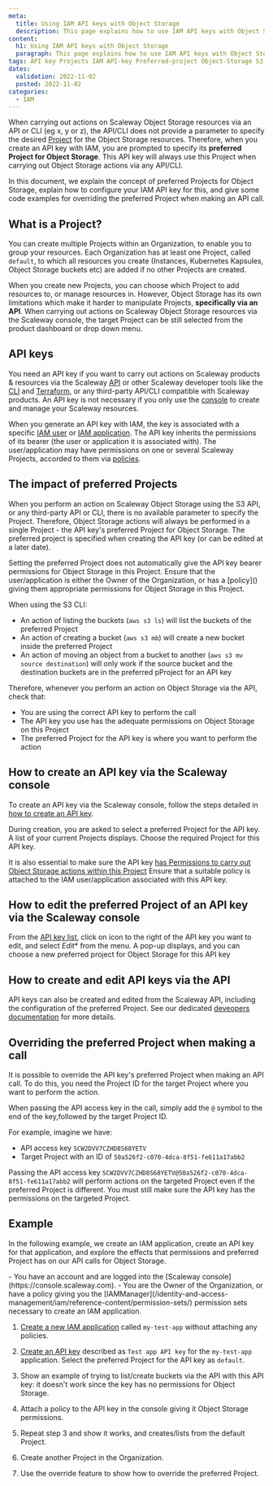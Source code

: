 ```yaml
---
meta:
  title: Using IAM API keys with Object Storage
  description: This page explains how to use IAM API keys with Object Storage
content:
  h1: Using IAM API keys with Object Storage
  paragraph: This page explains how to use IAM API keys with Object Storage
tags: API key Projects IAM API-key Preferred-project Object-Storage S3
dates:
  validation: 2022-11-02
  posted: 2022-11-02
categories:
  - IAM
---
```


When carrying out actions on Scaleway Object Storage resources via an API or CLI (eg x, y or z), the API/CLI does not provide a parameter to specify the desired [Project](/identity-and-access-management/iam/concepts/#project) for the Object Storage resources. Therefore, when you create an API key with IAM, you are prompted to specify its **preferred Project for Object Storage**. This API key will always use this Project when carrying out Object Storage actions via any API/CLI.

In this document, we explain the concept of preferred Projects for Object Storage, explain how to configure your IAM API key for this, and give some code examples for overriding the preferred Project when making an API call.

## What is a Project?

You can create multiple Projects within an Organization, to enable you to group your resources. Each Organization has at least one Project, called `default`, to which all resources you create (Instances, Kubernetes Kapsules, Object Storage buckets etc) are added if no other Projects are created. 

When you create new Projects, you can choose which Project to add resources to, or manage resources in. However, Object Storage has its own limitations which make it harder to manipulate Projects, **specifically via an API**. When carrying out actions on Scaleway Object Storage resources via the Scaleway console, the target Project can be still selected from the product dashboard or drop down menu.

## API keys

You need an API key if you want to carry out actions on Scaleway products & resources via the Scaleway [API]() or other Scaleway developer tools like the [CLI]() and [Terraform](), or any third-party API/CLI compatible with Scaleway products. An API key is not necessary if you only use the [console]() to create and manage your Scaleway resources. 

When you generate an API key with IAM, the key is associated with a specific [IAM user]() or [IAM application](). The API key inherits the permissions of its bearer (the user or application it is associated with). The user/application may have permissions on one or several Scaleway Projects, accorded to them via [policies]().

## The impact of preferred Projects

When you perform an action on Scaleway Object Storage using the S3 API, or any third-party API or CLI, there is no available parameter to specify the Project. Therefore, Object Storage actions will always be performed in a single Project - the API key's preferred Project for Object Storage. The preferred project is specified when creating the API key (or can be edited at a later date).

<Message type="important">
Setting the preferred Project does not automatically give the API key bearer permissions for Object Storage in this Project. Ensure that the user/application is either the Owner of the Organization, or has a [policy]() giving them appropriate permissions for Object Storage in this Project.
</Message>

When using the S3 CLI:
- An action of listing the buckets (`aws s3 ls`) will list the buckets of the preferred Project
- An action of creating a bucket (`aws s3 mb`) will create a new bucket inside the preferred Project
- An action of moving an object from a bucket to another (`aws s3 mv source destination`) will only work if the source bucket and the destination buckets are in the preferred pProject for an API key

Therefore, whenever you perform an action on Object Storage via the API, check that:
- You are using the correct API key to perform the call
- The API key you use has the adequate permissions on Object Storage on this Project
- The preferred Project for the API key is where you want to perform the action

## How to create an API key via the Scaleway console

To create an API key via the Scaleway console, follow the steps detailed in [how to create an API key]().

During creation, you are asked to select a preferred Project for the API key. A list of your current Projects displays. Choose the required Project for this API key.

It is also essential to make sure the API key [has Permissions to carry out Object Storage actions within this Project]() Ensure that a suitable policy is attached to the IAM user/application associated with this API key.

## How to edit the preferred Project of an API key via the Scaleway console

From the [API key list](https://console.scaleway.com/iam/api-keys), click on <Icon name="more"/> icon to the right of the API key you want to edit, and select *Edit** from the menu. A pop-up displays, and you can choose a new preferred project for Object Storage for this API key

## How to create and edit API keys via the API

API keys can also be created and edited from the Scaleway API, including the configuration of the preferred Project. See our dedicated [deveopers documentation](https://developers.scaleway.com/en/products/iam/api/v1alpha1/#api-keys-3665ae) for more details.

## Overriding the preferred Project when making a call

It is possible to override the API key's preferred Project when making an API call. To do this, you need the Project ID for the target Project where you want to perform the action.

When passing the API access key in the call, simply add the `@` symbol to the end of the key,followed by the target Project ID.

For example, imagine we have:
- API access key `SCW2DVV7CZHD8S68YETV`
- Target Project with an ID of `50a526f2-c070-4dca-8f51-fe611a17abb2`

Passing the API access key `SCW2DVV7CZHD8S68YETV@50a526f2-c070-4dca-8f51-fe611a17abb2` will perform actions on the targeted Project even if the preferred Project is different. You must still make sure the API key has the permissions on the targeted Project.

## Example

In the following example, we create an IAM application, create an API key for that application, and explore the effects that permissions and preferred Project has on our API calls for Object Storage.

<Message type="requirement">
  - You have an account and are logged into the [Scaleway console](https://console.scaleway.com).
  - You are the Owner of the Organization, or have a policy giving you the [IAMManager](/identity-and-access-management/iam/reference-content/permission-sets/) permission sets necessary to create an IAM application.
</Message>

1. [Create a new IAM application](/identity-and-access-management/iam/how-to/create-application) called `my-test-app` without attaching any policies.
    <Lightbox src="scaleway-iam-app.webp" alt="" />

2. [Create an API key](/identity-and-access-management/iam/how-to/create-api-keys/#how-to-create-an-api-key-for-an-iam-application) described as `Test app API key` for the `my-test-app` application. Select the preferred Project for the API key as `default`.
    <Lightbox src="scaleway-api-key-test.webp" alt="" />

3. Show an example of trying to list/create buckets via the API with this API key: it doesn't work since the key has no permissions for Object Storage.

4. Attach a policy to the API key in the console giving it Object Storage permissions.

5. Repeat step 3 and show it works, and creates/lists from the default Project.

6. Create another Project in the Organization.

7. Use the override feature to show how to override the preferred Project.